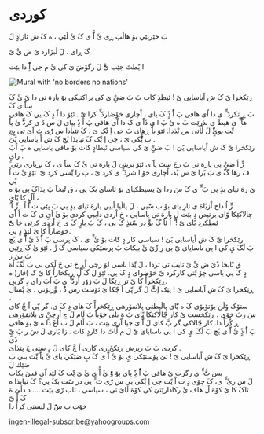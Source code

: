 
#  كوردی

بَ خێربێي بۆ هاڵپَ ڕی ئَ اًَّ ی کَ ئَ ڵێي ، ه کَ ش ئازادٍ لَ

گَ ڕاى ، لَ ڵبژارد یً ض ێْ یٌ

یًطتَ جێب یًّْ لَ رگۆضَ یَ کی ئَ م جی اًٌَِ دا بێت !

<Image src={noBorders} alt="Mural with 'no borders no nations'" priority/>

ڕێکخرا یّ کَ ش اًیاسایی یًَ ! ئیطذٍ کات بَ بَ ضێٍْ یَ کی پراکتیکی بۆ یارهَ تی دا یً ئَ کَ ساًَ ی کَ\
بَ ڕٍ تکردًَ ٍّ ی دا اّی هافی پَ اًَُ ذًٍ کَ یاى ، اًچاری خۆضاردًَ ٍّ کرا ىّ . ئێوَ دا اّ دٍ کَ یي کَ هافی\
هاًَ ٍّ ی هیطَ ی بذرێت بَ ه ئَ پَ ا ىٍٍ ذًاًَ ی کَ دا اّی هافی پَ اً ذٌٍُ ییاى لَ س دْ ی کردٍّّ ئَ یاًَ ێّت بوێٌٌٍْ لَ ڵّاتی س یْذدا. ئێوَ باٍّ ڕهاى بَ جی اِ ێًک یَ ، کَ تێیادا س رٌْی تَ اّیَ تی یٍچ\
ب ێًّْکی یًَ ، جی اِ ێًک کَ تیایذا یُج کَ ش اً یاسایی یًیَ .\
رێکخرا یّ کَ ش اًیاسایی یًیَ ! بَ ضێٍْ یَ کی سیاسی ئیطادٍ کات بۆ مافی یاسایی ه پَ اًبَ راى .\
َُ رٍّ اُ ضێٍْ یی یارهَ تی بَ رجَ ستَ یاًَ ی ئێوَ بریتیَ لَ یارهَ تی ئَ کَ ساًَ ی ، کَ بڕیاری رێی\
فَ رها گًَ ی پَ بًرا یً س یْذ، اًچاری خۆ ا شردًَ ٍّ ی کرد ىّ ، پَ را ێّسی کرد ىّّ. ئێوَ ئَ ت اْ یًي\
یَ رهَ تیاى بذٍ یي بَ ٍّ ی کَ سَ ردا یً پسیطکیاى بۆ ئاساى بکَ یي ، ق تْبخاًَ پَ یذاکَ یي بۆ ه اٌڵٍ کا یًاى ،\
َُ رٍّ اُ داخ اْزیًاهَ ی تازٍ یاى بۆ ب سٌْیي ، لَ پاڵیا اًبیي یارهَ تیاى بذٍ یي بَ پێی ت اْ اً . رٍّ اُ\
چالاکێکا وًاى برتیص دٍ بێت لٍ یارهَ تی یاسایی ، خ اْردى دابیي کردى بۆ ئَ اّىٍ ی کَ ت اْ اًی\
ئیطکرد یًاى یًَ ! ٍّ اُ ئاَُ گً بۆًَ در سّتذٍ کَ یي ، کَ بَ پارٍ کَ ی خ اْردى کرێی خا یًْ\
خۆضاراٍّ کا یً لێذٍ دٍ یي.\
رێکخرا یّ کَ ش اًیاسایی یًیَ ! سیاسی کار دٍ کات بۆ ئَ ٍّ ی ، کَ پرسی پَ اًَُ ذً ئَ اًَّ ی یُچ\
بَ ڵگَ یٍ کی ا یی ىاسایاى یًَ بی رِ ژّێ ێٌ بیکات بَ پرسێکی سیاسی گَ رٍّ . ئێوَ ئَ گَ ڕێیي بَ سَ ر\
ق تْابخا ذًێ ض ێْ یٌ تایبَ تی تردا ، لَ ێّذا باسی لوَ رجی اًڕٍ حَ تی خَ ڵکی بی بَ ڵگَ اًهَ\
دٍ کَ یي باسی چۆ ێًتی کارکرد یً خۆضواى دٍ کَ یي. ئێوَ لَ گَ ڵ ڕیکخاراٍّ کا یً ک )فار( ه ڕێکخراٍّ کا یً تر ڕێگا لَ بَ زۆر اًردًَ ٍّ ی پَ اًبَ راى دٍ گریي.\
ڕێکخرا یّ کَ ش اًیاسایی یًَ ! پێک اِتٍّْ لَ گر پّی اً چّکا یً ئۆستَ رس ذًْ ، ۆًربۆتي ، ئ پْساڵَ ،\
ستۆک ۆِڵن یۆتۆبۆی کَ ه یّْاى پاڵپطتی پلاتفۆرهی ڕێکخراٍّ کَ هاى دٍ کَ ى. گر پّی اً چَّ کاى\
سَ ربَ خۆى ، ڕێکخست یٌ کار چّالاکێکا یًاى بَ هَ یلی خۆیاًَ بَ ڵام لَ چ اْرچێٍْ ی پلاتفۆرهی\
ڕ کًّراٍّ دا. کار چّالاکی گر پَّ کاى لَ اًَّ یَ جیا اّزی بێت ، بَ ڵام لَ ب اٌغَ دا ه یّْ بۆ هافی\
پَ اًَُ ذًٍ ئَ اًَّ ی یُچ بَ ڵگَ یٍ کی ا یی ىاسایاى یًَ لَ م ڵّاتَ دا کاردٍ کات . زا یًاری لَ سَ ر پَ یٍْ ذًی\
کردى بَ بَ رپرش ڕێکخَ ری کاری اً چَّ کاى لَ دٍ ستی چَ پتذایَ .\
ڕێکخرا یّ کَ ش اًیاسایی یًَ ! ئێ پۆستێکی یٍ بۆ ئَ اًَّ ی کَ بٍ ضێکي یاى ئَ یاًَ ێّت ببي بَ ضێك لَ\
بس تٌَّ ٍّ ی رگرت یٌ هافی پَ اًَُ ذًٍ یاى بۆ وًًَْ ئَ اًَّ ی ئَ یَ ێّت کَ لێذ اّى قسَ بکات\
لَ سَ رئَ ٍّ ی، کَ چۆى دٍ ت اْ یًت جی اِ ێًکی بی س رٌْی تَ ٍّ یی در سّت بکَ یي؟ کَ تیایذا ه تاکَ کا یً کۆهَ ڵ هاف ئَ رکادارێتیَ کی کۆهَ ڵایَ تی ، سیاسی ، ئاب رْی بێت …. د دڵێ هَ کَ اً یّ\
خۆت ب سٌَْ لَ لیستی کراٍّ دا

[ingen-illegal-subscribe@yahoogroups.com](mailto:ingen-illegal-subscribe@yahoogroups.com)
